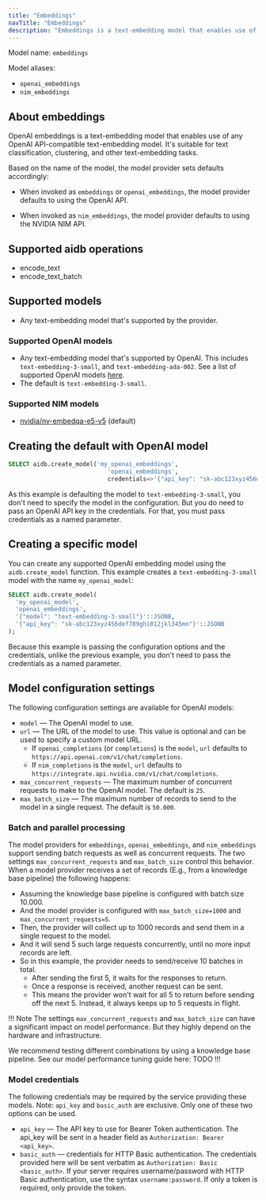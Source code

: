 ```yaml
---
title: "Embeddings"
navTitle: "Embeddings"
description: "Embeddings is a text-embedding model that enables use of any OpenAI API-compatible text-embedding model."
---
```


Model name: `embeddings`

Model aliases:

* `openai_embeddings`
* `nim_embeddings`

## About embeddings

OpenAI embeddings is a text-embedding model that enables use of any OpenAI API-compatible text-embedding model. It's suitable for text classification, clustering, and other text-embedding tasks.

Based on the name of the model, the model provider sets defaults accordingly:

* When invoked as `embeddings` or `openai_embeddings`, the model provider defaults to using the OpenAI API.

* When invoked as `nim_embeddings`, the model provider defaults to using the NVIDIA NIM API.

## Supported aidb operations

* encode_text
* encode_text_batch

## Supported models

* Any text-embedding model that's supported by the provider.

### Supported OpenAI models

* Any text-embedding model that's supported by OpenAI. This includes `text-embedding-3-small`, and `text-embedding-ada-002`. See a list of supported OpenAI models [here](https://platform.openai.com/docs/guides/embeddings#embedding-models).
* The default is `text-embedding-3-small`.

### Supported NIM models

* [nvidia/nv-embedqa-e5-v5](https://build.nvidia.com/nvidia/nv-embedqa-e5-v5) (default)

## Creating the default with OpenAI model

```sql
SELECT aidb.create_model('my_openai_embeddings',
                            'openai_embeddings',
                            credentials=>'{"api_key": "sk-abc123xyz456def789ghi012jkl345mn"'::JSONB);
```

As this example is defaulting the model to `text-embedding-3-small`, you don't need to specify the model in the configuration. But you do need to pass an OpenAI API key in the credentials. For that, you must pass credentials as a named parameter.

## Creating a specific model

You can create any supported OpenAI embedding model using the `aidb.create_model` function. This example creates a `text-embedding-3-small` model with the name `my_openai_model`:

```sql
SELECT aidb.create_model(
  'my_openai_model',
  'openai_embeddings',
  '{"model": "text-embedding-3-small"}'::JSONB,
  '{"api_key": "sk-abc123xyz456def789ghi012jkl345mn"}'::JSONB
);
```

Because this example is passing the configuration options and the credentials, unlike the previous example, you don't need to pass the credentials as a named parameter.

## Model configuration settings

The following configuration settings are available for OpenAI models:

* `model` &mdash; The OpenAI model to use.
* `url` &mdash; The URL of the model to use. This value is optional and can be used to specify a custom model URL.
  * If `openai_completions` (or `completions`) is the `model`, `url` defaults to `https://api.openai.com/v1/chat/completions`.
  * If `nim_completions` is the `model`, `url` defaults to `https://integrate.api.nvidia.com/v1/chat/completions`.
* `max_concurrent_requests` &mdash; The maximum number of concurrent requests to make to the OpenAI model. The default is `25`.
* `max_batch_size` &mdash; The maximum number of records to send to the model in a single request. The default is `50.000`.

### Batch and parallel processing
The model providers for `embeddings`, `openai_embeddings`, and `nim_embeddings` support sending batch requests as well as concurrent requests.
The two settings `max_concurrent_requests` and `max_batch_size` control this behavior. When a model provider receives a set of records (E.g., from a knowledge base pipeline)
 the following happens:
* Assuming the knowledge base pipeline is configured with batch size 10.000.
* And the model provider is configured with `max_batch_size=1000` and `max_concurrent_requests=5`.
* Then, the provider will collect up to 1000 records and send them in a single request to the model.
* And it will send 5 such large requests concurrently, until no more input records are left.
* So in this example, the provider needs to send/receive 10 batches in total.
  * After sending the first 5, it waits for the responses to return.
  * Once a response is received, another request can be sent.
  * This means the provider won't wait for all 5 to return before sending off the next 5. Instead, it always keeps up to 5 requests in flight.

!!! Note
The settings `max_concurrent_requests` and `max_batch_size` can have a significant impact on model performance. But they highly depend on
the hardware and infrastructure.

We recommend testing different combinations by using a knowledge base pipeline. See our model performance tuning guide here: TODO
!!!


### Model credentials
The following credentials may be required by the service providing these models. Note: `api_key` and `basic_auth` are exclusive. Only one of these two options can be used.

* `api_key` &mdash; The API key to use for Bearer Token authentication. The api_key will be sent in a header field as `Authorization: Bearer <api_key>`.
* `basic_auth` &mdash; credentials for HTTP Basic authentication. The credentials provided here will be sent verbatim as `Authorization: Basic <basic_auth>`. If your server requires username/password with HTTP Basic authentication, use the syntax `username:password`. If only a token is required, only provide the token.
